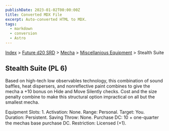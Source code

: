 ```yaml
---
publishDate: 2023-01-02T00:00:00Z
title: Converted MDX File
excerpt: Auto-converted HTML to MDX.
tags:
  - markdown
  - conversion
  - Astro
---
```






[Index](-index) > [Future d20 SRD](future-d20-srd-index) > [Mecha](future-d20-srd-mecha-index) > [Miscellanious Equipment](future-d20-srd-mecha-miscellanious-equipment-index) > Stealth Suite




## Stealth Suite (PL 6)


Based on high-tech low observables technology, this combination of sound baffles, heat dispersers, and nonreflective paint combines to give the mecha a +10 bonus on Hide and Move Silently checks. Cost and the size penalty combine to make this structural option impractical on all but the smallest mecha.



Equipment Slots: 1.
Activation: None.
Range: Personal.
Target: You.
Duration: Persistent.
Saving Throw: None.
Purchase DC: 10 + one-quarter the mechas base purchase DC.
Restriction: Licensed (+1).



